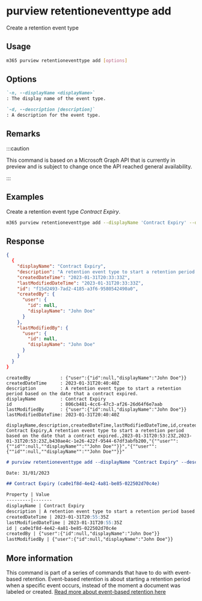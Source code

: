 
# purview retentioneventtype add

Create a retention event type

## Usage

```sh
m365 purview retentioneventtype add [options]
```

## Options

```md definition-list
`-n, --displayName <displayName>`
: The display name of the event type.

`-d, --description [description]`
: A description for the event type.
```

<Global />

## Remarks

:::caution

This command is based on a Microsoft Graph API that is currently in preview and is subject to change once the API reached general availability.

:::

## Examples

Create a retention event type *Contract Expiry*.

```sh
m365 purview retentioneventtype add --displayName 'Contract Expiry' --description 'A retention event type to start a retention period based on the date that a contract expired.'
```

## Response

<Tabs>
  <TabItem value="JSON">

  ```json
  {
    {
      "displayName": "Contract Expiry",
      "description": "A retention event type to start a retention period based on the date that a contract expired.",
      "createdDateTime": "2023-01-31T20:33:33Z",
      "lastModifiedDateTime": "2023-01-31T20:33:33Z",
      "id": "f15d2493-7ad2-4185-a3f6-9580542490a0",
      "createdBy": {
        "user": {
          "id": null,
          "displayName": "John Doe"
        }
      },
      "lastModifiedBy": {
        "user": {
          "id": null,
          "displayName": "John Doe"
        }
      }
    }
  }
  ```

  </TabItem>
  <TabItem value="Text">

  ```text
  createdBy           : {"user":{"id":null,"displayName":"John Doe"}}
  createdDateTime     : 2023-01-31T20:40:40Z
  description         : A retention event type to start a retention period based on the date that a contract expired.
  displayName         : Contract Expiry
  id                  : 806cb481-4cc6-47c3-af26-26d64f6e7aab
  lastModifiedBy      : {"user":{"id":null,"displayName":"John Doe"}}
  lastModifiedDateTime: 2023-01-31T20:40:40Z
  ```

  </TabItem>
  <TabItem value="CSV">

  ```csv
  displayName,description,createdDateTime,lastModifiedDateTime,id,createdBy,lastModifiedBy
  Contract Expiry,A retention event type to start a retention period based on the date that a contract expired.,2023-01-31T20:53:23Z,2023-01-31T20:53:23Z,b430ae4c-1e26-422f-9544-67df3abfb200,"{""user"":{""id"":null,""displayName"":""John Doe""}}","{""user"":{""id"":null,""displayName"":""John Doe""}}"
  ```

  </TabItem>
  <TabItem value="Markdown">

  ```md
  # purview retentioneventtype add --displayName "Contract Expiry" --description "A retention event type to start a retention period based on the date that a contract expired."

  Date: 31/01/2023

  ## Contract Expiry (ca0e1f8d-4e42-4a81-be85-022502d70c4e)

  Property | Value
  ---------|-------
  displayName | Contract Expiry
  description | A retention event type to start a retention period based on the date that a contract expired.
  createdDateTime | 2023-01-31T20:55:35Z
  lastModifiedDateTime | 2023-01-31T20:55:35Z
  id | ca0e1f8d-4e42-4a81-be85-022502d70c4e
  createdBy | {"user":{"id":null,"displayName":"John Doe"}}
  lastModifiedBy | {"user":{"id":null,"displayName":"John Doe"}}
  ```

  </TabItem>
</Tabs>

## More information

This command is part of a series of commands that have to do with event-based retention. Event-based retention is about starting a retention period when a specific event occurs, instead of the moment a document was labeled or created. [Read more about event-based retention here](https://learn.microsoft.com/en-us/microsoft-365/compliance/event-driven-retention?view=o365-worldwide)
